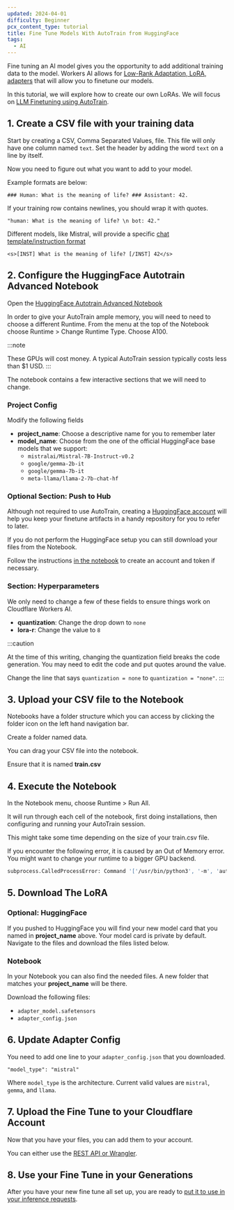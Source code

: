 ```yaml
---
updated: 2024-04-01
difficulty: Beginner
pcx_content_type: tutorial
title: Fine Tune Models With AutoTrain from HuggingFace
tags:
  - AI
---
```


Fine tuning an AI model gives you the opportunity to add additional training data to the model. Workers AI allows for [Low-Rank Adaptation, LoRA, adapters](/workers-ai/features/fine-tunes/loras/) that will allow you to finetune our models.

In this tutorial, we will explore how to create our own LoRAs. We will focus on [LLM Finetuning using AutoTrain](https://huggingface.co/docs/autotrain/llm_finetuning).

## 1. Create a CSV file with your training data

Start by creating a CSV, Comma Separated Values, file. This file will only have one column named `text`. Set the header by adding the word `text` on a line by itself.

Now you need to figure out what you want to add to your model.

Example formats are below:

```text
### Human: What is the meaning of life? ### Assistant: 42.
```

If your training row contains newlines, you should wrap it with quotes.

```text
"human: What is the meaning of life? \n bot: 42."
```

Different models, like Mistral, will provide a specific [chat template/instruction format](https://huggingface.co/mistralai/Mistral-7B-Instruct-v0.1#instruction-format)

```text
<s>[INST] What is the meaning of life? [/INST] 42</s>
```

## 2. Configure the HuggingFace Autotrain Advanced Notebook

Open the [HuggingFace Autotrain Advanced Notebook](https://colab.research.google.com/github/huggingface/autotrain-advanced/blob/main/colabs/AutoTrain_LLM.ipynb)

In order to give your AutoTrain ample memory, you will need to need to choose a different Runtime. From the menu at the top of the Notebook choose Runtime > Change Runtime Type. Choose A100.

:::note

These GPUs will cost money. A typical AutoTrain session typically costs less than $1 USD.
:::

The notebook contains a few interactive sections that we will need to change.

### Project Config

Modify the following fields

- **project_name**: Choose a descriptive name for you to remember later
- **model_name**: Choose from the one of the official HuggingFace base models that we support:
  - `mistralai/Mistral-7B-Instruct-v0.2`
  - `google/gemma-2b-it`
  - `google/gemma-7b-it`
  - `meta-llama/llama-2-7b-chat-hf`

### Optional Section: Push to Hub

Although not required to use AutoTrain, creating a [HuggingFace account](https://huggingface.co/join) will help you keep your finetune artifacts in a handy repository for you to refer to later.

If you do not perform the HuggingFace setup you can still download your files from the Notebook.

Follow the instructions [in the notebook](https://colab.research.google.com/github/huggingface/autotrain-advanced/blob/main/colabs/AutoTrain_LLM.ipynb) to create an account and token if necessary.

### Section: Hyperparameters

We only need to change a few of these fields to ensure things work on Cloudflare Workers AI.

- **quantization**: Change the drop down to `none`
- **lora-r**: Change the value to `8`

:::caution

At the time of this writing, changing the quantization field breaks the code generation. You may need to edit the code and put quotes around the value.

Change the line that says `quantization = none` to `quantization = "none"`.
:::

## 3. Upload your CSV file to the Notebook

Notebooks have a folder structure which you can access by clicking the folder icon on the left hand navigation bar.

Create a folder named data.

You can drag your CSV file into the notebook.

Ensure that it is named **train.csv**

## 4. Execute the Notebook

In the Notebook menu, choose Runtime > Run All.

It will run through each cell of the notebook, first doing installations, then configuring and running your AutoTrain session.

This might take some time depending on the size of your train.csv file.

If you encounter the following error, it is caused by an Out of Memory error. You might want to change your runtime to a bigger GPU backend.

```bash
subprocess.CalledProcessError: Command '['/usr/bin/python3', '-m', 'autotrain.trainers.clm', '--training_config', 'blog-instruct/training_params.json']' died with <Signals.SIGKILL: 9>.
```

## 5. Download The LoRA

### Optional: HuggingFace

If you pushed to HuggingFace you will find your new model card that you named in **project_name** above. Your model card is private by default. Navigate to the files and download the files listed below.

### Notebook

In your Notebook you can also find the needed files. A new folder that matches your **project_name** will be there.

Download the following files:

- `adapter_model.safetensors`
- `adapter_config.json`

## 6. Update Adapter Config

You need to add one line to your `adapter_config.json` that you downloaded.

`"model_type": "mistral"`

Where `model_type` is the architecture. Current valid values are `mistral`, `gemma`, and `llama`.

## 7. Upload the Fine Tune to your Cloudflare Account

Now that you have your files, you can add them to your account.

You can either use the [REST API or Wrangler](/workers-ai/features/fine-tunes/loras/).

## 8. Use your Fine Tune in your Generations

After you have your new fine tune all set up, you are ready to [put it to use in your inference requests](/workers-ai/features/fine-tunes/loras/#running-inference-with-loras).
